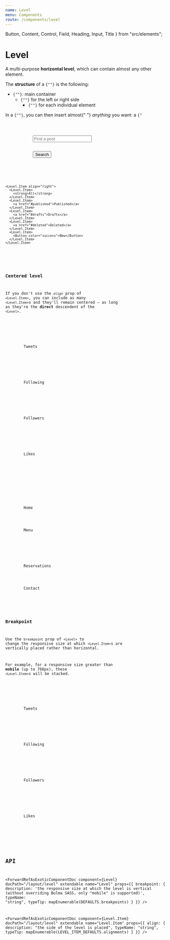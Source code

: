 ```yaml
---
name: Level
menu: Components
route: /components/level
---
```



  Button,
  Content,
  Control,
  Field,
  Heading,
  Input,
  Title
} from "src/elements";

# Level

A multi-purpose **horizontal level**, which can contain almost any other element.

<Content>
  <p>
    The <strong>structure</strong> of a <code>{"<Level>"}</code> is the
    following:
  </p>
  <ul>
    <li>
      <code>{"<Level>"}</code>: main container
      <ul>
        <li>
          <code>{"<Level.Item>"}</code> for the left or right side
          <ul>
            <li>
              <code>{"<Level.Item>"}</code> for each individual element
            </li>
          </ul>
        </li>
      </ul>
    </li>
  </ul>
  <p>
    In a <code>{"<Level.Item>"}</code>, you can then insert almost{" "}
    <em>anything</em> you want: a <code>{"<Title>"}</code>, a{" "}
    <code>{"<Button>"}</code>, an <code>{"<Input>"}</code>, or just simple text.
    No matter what elements you put inside an <strong>rbx</strong>{" "}
    <code>{"<Level>"}</code>, they will always be{" "}
    <strong>vertically centered</strong>.
  </p>
</Content>

The example below adds a `1px solid black` border to each `<Level.Item>` and a `1px dotted red` border to the `<Level>`, to depict the placement of the components.

<Playground>
  <Level style={{ border: "1px dotted red" }}>
    <Level.Item align="left" style={{ border: "1px solid black" }}>
      <code>{'<Level.Item align="left">'}</code>
    </Level.Item>
    <Level.Item align="right" style={{ border: "1px solid black" }}>
      <code>{'<Level.Item align="right">'}</code>
    </Level.Item>
  </Level>
</Playground>

<Playground>
  <Level>
    <Level.Item align="left">
      <Level.Item>
        <Title as="p" size={5} subtitle>
          <strong>123</strong> posts
        </Title>
      </Level.Item>
      <Level.Item>
        <Field kind="addons">
          <Control>
            <Input placeholder="Find a post" />
          </Control>
          <Control>
            <Button as="button">Search</Button>
          </Control>
        </Field>
      </Level.Item>
    </Level.Item>

    <Level.Item align="right">
      <Level.Item>
        <strong>All</strong>
      </Level.Item>
      <Level.Item>
        <a href="#published">Published</a>
      </Level.Item>
      <Level.Item>
        <a href="#drafts">Drafts</a>
      </Level.Item>
      <Level.Item>
        <a href="#deleted">Deleted</a>
      </Level.Item>
      <Level.Item>
        <Button color="success">New</Button>
      </Level.Item>
    </Level.Item>

  </Level>
</Playground>

### Centered level

If you don't use the `align` prop of `<Level.Item>`, you can include as many `<Level.Item>`s and they'll remain centered – as long as they're the **direct** descendent of the `<Level>`.

<Playground>
  <Level>
    <Level.Item textAlign="centered">
      <div>
        <Heading>Tweets</Heading>
        <Title as="p">3,210</Title>
      </div>
    </Level.Item>
    <Level.Item textAlign="centered">
      <div>
        <Heading>Following</Heading>
        <Title as="p">210</Title>
      </div>
    </Level.Item>
    <Level.Item textAlign="centered">
      <div>
        <Heading>Followers</Heading>
        <Title as="p">321</Title>
      </div>
    </Level.Item>
    <Level.Item textAlign="centered">
      <div>
        <Heading>Likes</Heading>
        <Title as="p">321K</Title>
      </div>
    </Level.Item>
  </Level>
</Playground>

<Playground>
  <Level>
    <Level.Item as="p" textAlign="centered">
      <Generic as="a" className="link" color="info" href="#home">
        Home
      </Generic>
    </Level.Item>
    <Level.Item as="p" textAlign="centered">
      <Generic as="a" className="link" color="info" href="#menu">
        Menu
      </Generic>
    </Level.Item>
    <Level.Item as="p" textAlign="centered">
      <img
        src="https://bulma.io/images/bulma-type.png"
        alt=""
        role="presentation"
        style={{ height: "30px" }}
      />
    </Level.Item>
    <Level.Item as="p" textAlign="centered">
      <Generic as="a" className="link" color="info" href="#reservations">
        Reservations
      </Generic>
    </Level.Item>
    <Level.Item as="p" textAlign="centered">
      <Generic as="a" className="link" color="info" href="#contact">
        Contact
      </Generic>
    </Level.Item>
  </Level>
</Playground>

### Breakpoint

Use the `breakpoint` prop of `<Level>` to change the responsive size at which `<Level.Item>`s are vertically placed rather than horizontal.

For example, for a responsive size greater than **mobile** (up to 768px), these `<Level.Item>`s will be stacked.

<Playground>
  <Level breakpoint="fullhd">
    <Level.Item textAlign="centered">
      <div>
        <Heading>Tweets</Heading>
        <Title as="p">3,210</Title>
      </div>
    </Level.Item>
    <Level.Item textAlign="centered">
      <div>
        <Heading>Following</Heading>
        <Title as="p">210</Title>
      </div>
    </Level.Item>
    <Level.Item textAlign="centered">
      <div>
        <Heading>Followers</Heading>
        <Title as="p">321</Title>
      </div>
    </Level.Item>
    <Level.Item textAlign="centered">
      <div>
        <Heading>Likes</Heading>
        <Title as="p">321K</Title>
      </div>
    </Level.Item>
  </Level>
</Playground>

## API

<ForwardRefAsExoticComponentDoc
  component={Level}
  docPath="/layout/level"
  extendable
  name="Level"
  props={{
    breakpoint: {
      description:
        'the responsive size at which the level is vertical (without overriding Bulma SASS, only "mobile" is supported)',
      typeName: "string",
      typeTip: mapEnumerable(DEFAULTS.breakpoints)
    }
  }}
/>

<ForwardRefAsExoticComponentDoc
  component={Level.Item}
  docPath="/layout/level"
  extendable
  name="Level.Item"
  props={{
    align: {
      description: "the side of the level is placed",
      typeName: "string",
      typeTip: mapEnumerable(LEVEL_ITEM_DEFAULTS.alignments)
    }
  }}
/>
